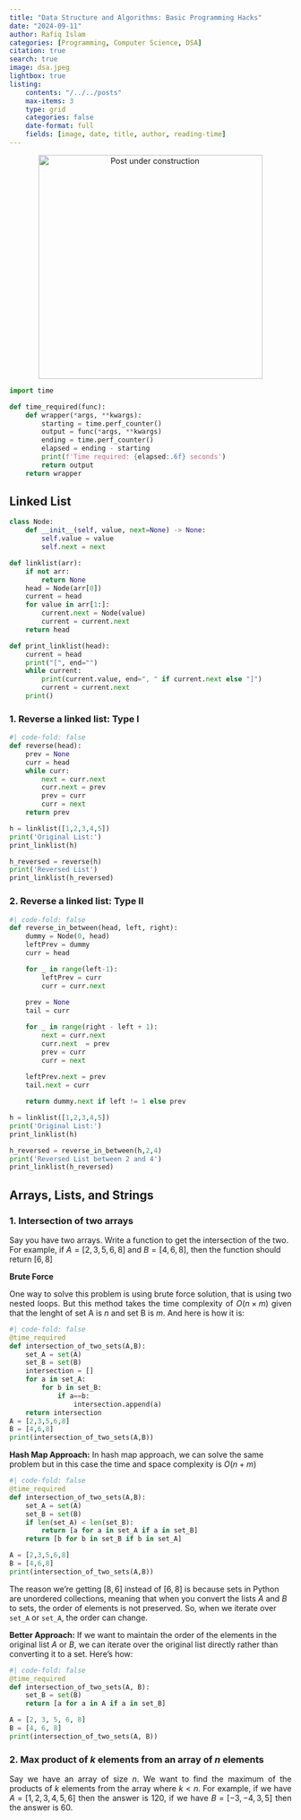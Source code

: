 ```yaml
---
title: "Data Structure and Algorithms: Basic Programming Hacks"
date: "2024-09-11"
author: Rafiq Islam
categories: [Programming, Computer Science, DSA]
citation: true
search: true
image: dsa.jpeg
lightbox: true
listing: 
    contents: "/../../posts"
    max-items: 3
    type: grid
    categories: false
    date-format: full
    fields: [image, date, title, author, reading-time]
---   
```


<p align="center">
  <img src="/_assets/images/uc.jpeg" alt="Post under construction" width="400" height="400"/>
</p>

```python
import time

def time_required(func):
    def wrapper(*args, **kwargs):
        starting = time.perf_counter()
        output = func(*args, **kwargs)
        ending = time.perf_counter()
        elapsed = ending - starting
        print(f'Time required: {elapsed:.6f} seconds')
        return output
    return wrapper
```

## Linked List  

```python
class Node:
    def __init__(self, value, next=None) -> None:
        self.value = value
        self.next = next

def linklist(arr):
    if not arr:
        return None 
    head = Node(arr[0])
    current = head 
    for value in arr[1:]:
        current.next = Node(value)
        current = current.next 
    return head 

def print_linklist(head):
    current = head
    print("[", end="")
    while current:
        print(current.value, end=", " if current.next else "]")
        current = current.next
    print()
```  

### 1. Reverse a linked list: Type I  

```python
#| code-fold: false
def reverse(head):
    prev = None 
    curr = head 
    while curr:
        next = curr.next 
        curr.next = prev 
        prev = curr 
        curr = next 
    return prev 

h = linklist([1,2,3,4,5])
print('Original List:')
print_linklist(h)

h_reversed = reverse(h)
print('Reversed List')
print_linklist(h_reversed)
```  

### 2. Reverse a linked list: Type II  

```python
#| code-fold: false 
def reverse_in_between(head, left, right):
    dummy = Node(0, head)
    leftPrev = dummy
    curr = head 

    for _ in range(left-1):
        leftPrev = curr 
        curr = curr.next 
    
    prev = None 
    tail = curr 

    for _ in range(right - left + 1):
        next = curr.next 
        curr.next  = prev 
        prev = curr 
        curr = next 
    
    leftPrev.next = prev 
    tail.next = curr 

    return dummy.next if left != 1 else prev

h = linklist([1,2,3,4,5])
print('Original List:')
print_linklist(h)  

h_reversed = reverse_in_between(h,2,4)
print('Reversed List between 2 and 4')
print_linklist(h_reversed)
```


## Arrays, Lists, and Strings  

### 1. Intersection of two arrays  

Say you have two arrays. Write a function to get the intersection of the two. For example, if $A=[2,3,5,6,8]$ and $B=[4,6,8]$, then the function should return $[6,8]$  

**Brute Force**  
<p style="text-align: justify">
    One way to solve this problem is using brute force solution, that is using two nested loops. But this method takes the time complexity of $O(n\times m)$ given that the lenght of set A is $n$ and set B is $m$. And here is how it is:
</p>

```python
#| code-fold: false
@time_required
def intersection_of_two_sets(A,B):
    set_A = set(A)
    set_B = set(B)
    intersection = []
    for a in set_A:
        for b in set_B:
            if a==b:
                intersection.append(a)
    return intersection
A = [2,3,5,6,8]
B = [4,6,8]
print(intersection_of_two_sets(A,B))
```


**Hash Map Approach:**  In hash map approach, we can solve the same problem but in this case the time and space complexity is $O(n+m)$
```python
#| code-fold: false
@time_required
def intersection_of_two_sets(A,B):
    set_A = set(A)
    set_B = set(B)
    if len(set_A) < len(set_B):
        return [a for a in set_A if a in set_B]
    return [b for b in set_B if b in set_A]

A = [2,3,5,6,8]
B = [4,6,8]
print(intersection_of_two_sets(A,B))
```  

The reason we're getting $[8,6]$ instead of $[6,8]$ is because sets in Python are unordered collections, meaning that when you convert the lists $A$ and $B$ to sets, the order of elements is not preserved. So, when we iterate over `set_A` or `set_A`, the order can change.  

**Better Approach:** If we want to maintain the order of the elements in the original list $A$ or $B$, we can iterate over the original list directly rather than converting it to a set. Here's how:

```python
#| code-fold: false
@time_required
def intersection_of_two_sets(A, B):
    set_B = set(B)  
    return [a for a in A if a in set_B]

A = [2, 3, 5, 6, 8]
B = [4, 6, 8]
print(intersection_of_two_sets(A, B))
```  


### 2. Max product of $k$ elements from an array of $n$ elements  

<p style="text-align:justify">
Say we have an array of size $n$. We want to find the maximum of the products of $k$ elements from the array where $k < n$. For example, if we have $A=[1,2,3,4,5,6]$ then the answer is 120, if we have $B=[-3,-4,3,5]$ then the answer is 60.
</p>  

```python

```